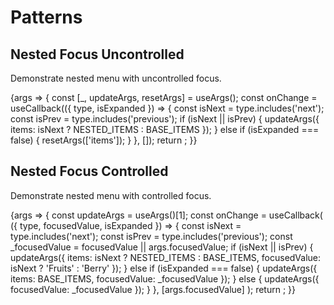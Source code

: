 
<Meta title="Packages/Menu/[patterns]" />

# Patterns

## Nested Focus Uncontrolled

Demonstrate nested menu with uncontrolled focus.

<Canvas>
  <Story name="Nested Focus Uncontrolled" args={{ rtl: false, items: BASE_ITEMS }}>
    {args => {
      const [_, updateArgs, resetArgs] = useArgs();
      const onChange = useCallback(({ type, isExpanded }) => {
        const isNext = type.includes('next');
        const isPrev = type.includes('previous');
        if (isNext || isPrev) {
          updateArgs({ items: isNext ? NESTED_ITEMS : BASE_ITEMS });
        } else if (isExpanded === false) {
          resetArgs(['items']);
        }
      }, []);
      return <NestedStory {...args} onChange={onChange} />;
    }}
  </Story>
</Canvas>

## Nested Focus Controlled

Demonstrate nested menu with controlled focus.

<Canvas>
  <Story
    name="Nested Focus Controlled"
    argTypes={{
      focusedValue: { control: { type: 'text' } }
    }}
    args={{
      rtl: false,
      items: BASE_ITEMS,
      focusedValue: null
    }}
  >
    {args => {
      const updateArgs = useArgs()[1];
      const onChange = useCallback(
        ({ type, focusedValue, isExpanded }) => {
          const isNext = type.includes('next');
          const isPrev = type.includes('previous');
          const _focusedValue = focusedValue || args.focusedValue;
          if (isNext || isPrev) {
            updateArgs({
              items: isNext ? NESTED_ITEMS : BASE_ITEMS,
              focusedValue: isNext ? 'Fruits' : 'Berry'
            });
          } else if (isExpanded === false) {
            updateArgs({ items: BASE_ITEMS, focusedValue: _focusedValue });
          } else {
            updateArgs({
              focusedValue: _focusedValue
            });
          }
        },
        [args.focusedValue]
      );
      return <NestedStory {...args} onChange={onChange} />;
    }}
  </Story>
</Canvas>
